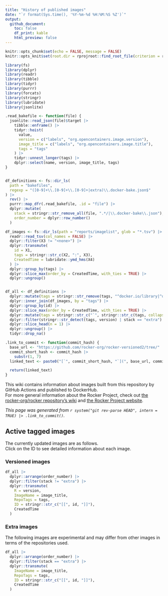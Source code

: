 ```yaml
---
title: "History of published images"
date: "`r format(Sys.time(), '%Y-%m-%d %H:%M:%S %Z')`"
output:
  github_document:
    toc: false
    df_print: kable
    html_preview: false
---
```


```r
knitr::opts_chunk$set(echo = FALSE, message = FALSE)
knitr::opts_knit$set(root.dir = rprojroot::find_root_file(criterion = rprojroot::is_git_root))

library(fs)
library(dplyr)
library(readr)
library(tibble)
library(tidyr)
library(purrr)
library(forcats)
library(stringr)
library(lubridate)
library(jsonlite)
```

```r
.read_bakefile <- function(file) {
  jsonlite::read_json(file)$target |>
    tibble::enframe() |>
    tidyr::hoist(
      value,
      version = c("labels", "org.opencontainers.image.version"),
      image_title = c("labels", "org.opencontainers.image.title"),
      tags = "tags"
    ) |>
    tidyr::unnest_longer(tags) |>
    dplyr::select(name, version, image_title, tags)
}


df_definitions <- fs::dir_ls(
  path = "bakefiles",
  regexp = "([0-9]+\\.[0-9]+\\.[0-9]+|extra)\\.docker-bake.json$"
) |>
  rev() |>
  purrr::map_dfr(.read_bakefile, .id = "file") |>
  dplyr::mutate(
    stack = stringr::str_remove_all(file, ".*/|\\.docker-bake\\.json"),
    order_number = dplyr::row_number()
  )

df_images <- fs::dir_ls(path = "reports/imagelist", glob = "*.tsv") |>
  readr::read_tsv(col_names = FALSE) |>
  dplyr::filter(X3 != "<none>") |>
  dplyr::transmute(
    id = X1,
    tags = stringr::str_c(X2, ":", X3),
    CreatedTime = lubridate::ymd_hms(X4)
  ) |>
  dplyr::group_by(tags) |>
  dplyr::slice_max(order_by = CreatedTime, with_ties = TRUE) |>
  dplyr::ungroup()


df_all <- df_definitions |>
  dplyr::mutate(tags = stringr::str_remove(tags, "^docker.io/library|^docker.io/")) |>
  dplyr::inner_join(df_images, by = "tags") |>
  dplyr::group_by(id) |>
  dplyr::slice_max(order_by = CreatedTime, with_ties = TRUE) |>
  dplyr::mutate(tags = stringr::str_c("`", stringr::str_c(tags, collapse = "`<br/>`"), "`")) |>
  dplyr::filter(stringr::str_detect(tags, version) | stack == "extra") |>
  dplyr::slice_head(n = 1) |>
  dplyr::ungroup() |>
  tidyr::drop_na()
```

```r
.link_to_commit <- function(commit_hash) {
  base_url <- "https://github.com/rocker-org/rocker-versioned2/tree/"
  commit_short_hash <- commit_hash |>
    substr(1, 7)
  linked_text <- paste0("[`", commit_short_hash, "`](", base_url, commit_hash, ")")

  return(linked_text)
}
```

This wiki contains information about images built from this repository by GitHub Actions and published to DockerHub.  
For more general information about the Rocker Project, check out [the rocker-org/rocker repository's wiki](https://github.com/rocker-org/rocker/wiki) and [the Rocker Project website](https://www.rocker-project.org/).

*This page was generated from `r system("git rev-parse HEAD", intern = TRUE) |> .link_to_commit()`.*

## Active tagged images

The currently updated images are as follows.  
Click on the ID to see detailed information about each image.

### Versioned images

```r
df_all |>
  dplyr::arrange(order_number) |>
  dplyr::filter(stack != "extra") |>
  dplyr::transmute(
    R = version,
    ImageName = image_title,
    RepoTags = tags,
    ID = stringr::str_c("[[", id, "]]"),
    CreatedTime
  )
```

### Extra images

The following images are experimental and may differ from other images in terms of the repositories used.

```r
df_all |>
  dplyr::arrange(order_number) |>
  dplyr::filter(stack == "extra") |>
  dplyr::transmute(
    ImageName = image_title,
    RepoTags = tags,
    ID = stringr::str_c("[[", id, "]]"),
    CreatedTime
  )
```

